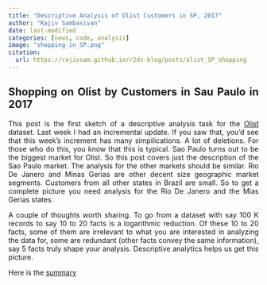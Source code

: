```yaml
---
title: "Descriptive Analysis of Olist Customers in SP, 2017"
author: "Rajiv Sambasivan"
date: last-modified
categories: [news, code, analysis]
image: "shopping_in_SP.png"
citation:
  url: https://rajivsam.github.io/r2ds-blog/posts/olist_SP_shopping 
---
```


::: {style="text-align: justify"}

## Shopping on Olist by Customers in Sau Paulo in 2017
This post is the first sketch of a descriptive analysis task for the [Olist](https://www.kaggle.com/datasets/olistbr/brazilian-ecommerce) dataset. Last week I had an incremental update. If you saw that, you'd see that this week's increment has many simpilications. A lot of deletions. For those who do this, you know that this is typical. Sao Paulo turns out to be the biggest market for Olist. So this post covers just the description of the Sao Paulo market. The analysis for the other markets should be similar. Rio De Janero and Minas Gerias are other decent size geographic market segments. Customers from all other states in Brazil are small. So to get a complete picture you need analysis for the Rio De Janero and the Mias Gerias states.

A couple of thoughts worth sharing. To go from a dataset with say 100 K records to say 10 to 20 facts is a logarithmic reduction. Of these 10 to 20 facts, some of them are irrelevant to what you are interested in analyzing the data for, some are redundant (other facts convey the same information), say 5 facts truly shape your analysis. Descriptive analytics helps us get this picture. 

Here is the [summary](https://github.com/rajivsam/descriptive_analytics/blob/main/examples/olist_case_study/picture_summary_SP_2017.md)



:::
